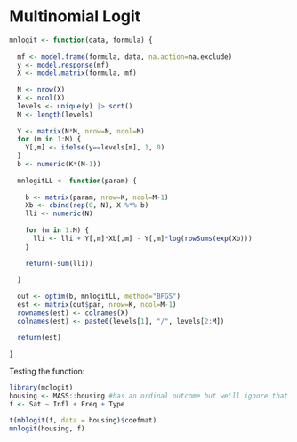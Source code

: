 # Multinomial Logit

<!-- Discussion of the model goes here -->

```r

mnlogit <- function(data, formula) {
  
  mf <- model.frame(formula, data, na.action=na.exclude)
  y <- model.response(mf)
  X <- model.matrix(formula, mf)
  
  N <- nrow(X)
  K <- ncol(X)
  levels <- unique(y) |> sort()
  M <- length(levels)
  
  Y <- matrix(N*M, nrow=N, ncol=M)
  for (m in 1:M) {
    Y[,m] <- ifelse(y==levels[m], 1, 0)
  }
  b <- numeric(K*(M-1))
  
  mnlogitLL <- function(param) {
    
    b <- matrix(param, nrow=K, ncol=M-1)
    Xb <- cbind(rep(0, N), X %*% b)
    lli <- numeric(N)
    
    for (m in 1:M) {
      lli <- lli + Y[,m]*Xb[,m] - Y[,m]*log(rowSums(exp(Xb)))
    }
    
    return(-sum(lli))
    
  }
  
  out <- optim(b, mnlogitLL, method="BFGS")
  est <- matrix(out$par, nrow=K, ncol=M-1)
  rownames(est) <- colnames(X)
  colnames(est) <- paste0(levels[1], "/", levels[2:M])
  
  return(est)
  
}


```

Testing the function:

```r

library(mclogit)
housing <- MASS::housing #has an ordinal outcome but we'll ignore that for our purposes
f <- Sat ~ Infl + Freq + Type

t(mblogit(f, data = housing)$coefmat)
mnlogit(housing, f)


```

